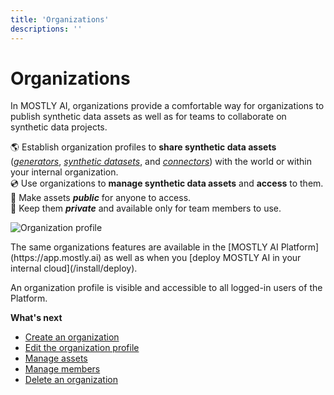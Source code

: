 ```yaml
---
title: 'Organizations'
descriptions: ''
---
```



# Organizations

In MOSTLY AI, organizations provide a comfortable way for organizations to publish synthetic data assets as well as for teams to collaborate on synthetic data projects.

🌎 Establish organization profiles to **share synthetic data assets** ([_generators_](/generators), [_synthetic datasets_](/synthetic-datasets), and [_connectors_](/connectors)) with the world or within your internal organization.<br />
💿 Use organizations to **manage synthetic data assets** and **access** to them.<br />
📢 Make assets **_public_** for anyone to access.<br />
🔐 Keep them **_private_** and available only for team members to use.

<Image
    src="/docs/docimages/organizations/organizations.webp"
    alt="Organization profile"
    width={900}
    height={300}
/>

<CustomCallout>
The same organizations features are available in the [MOSTLY AI Platform](https://app.mostly.ai) as well as when you [deploy MOSTLY AI in your internal cloud](/install/deploy).

An organization profile is visible and accessible to all logged-in users of the Platform.
</CustomCallout>

**What's next**

* [Create an organization](/organizations/create)
* [Edit the organization profile](/organizations/edit-profile)
* [Manage assets](/organizations/manage-assets)
* [Manage members](/organizations/manage-members)
* [Delete an organization](/organizations/delete)